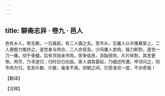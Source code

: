 ```yaml
---
---
---
```

title: 聊斋志异 · 卷九 · 邑人
---

邑有乡人，索无赖。一日晨起，有二人摄之去。至市头，见屠人以半猪悬架上，二人便极力推挤之，遂觉身与肉合，二人亦径去。少间屠人卖肉，操刀断割，遂觉一刀一痛，彻于骨髓。后有邻翁来市肉，苦争低昂，添脂搭肉，片片碎割，其苦更惨。肉尽，乃寻途归；归时日已向辰。家人谓其晏起，乃细述所遭。呼邻问之，则市肉方归，言其片数、斤数，毫发不爽。崇朝之间，已受凌迟一度，不亦奇哉！

【翻译】

【注释】

